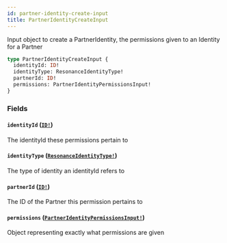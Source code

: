```yaml
---
id: partner-identity-create-input
title: PartnerIdentityCreateInput
---
```


Input object to create a PartnerIdentity, the permissions given to an Identity for a Partner

```graphql
type PartnerIdentityCreateInput {
  identityId: ID!
  identityType: ResonanceIdentityType!
  partnerId: ID!
  permissions: PartnerIdentityPermissionsInput!
}
```

### Fields

#### `identityId` ([`ID!`](/developers/shared-apis/adminidentity-api/graphql/reference/scalars/id))

The identityId these permissions pertain to

#### `identityType` ([`ResonanceIdentityType!`](/developers/shared-apis/adminidentity-api/graphql/reference/enums/resonance-identity-type))

The type of identity an identityId refers to

#### `partnerId` ([`ID!`](/developers/shared-apis/adminidentity-api/graphql/reference/scalars/id))

The ID of the Partner this permission pertains to

#### `permissions` ([`PartnerIdentityPermissionsInput!`](/developers/shared-apis/adminidentity-api/graphql/reference/inputs/partner-identity-permissions-input))

Object representing exactly what permissions are given
